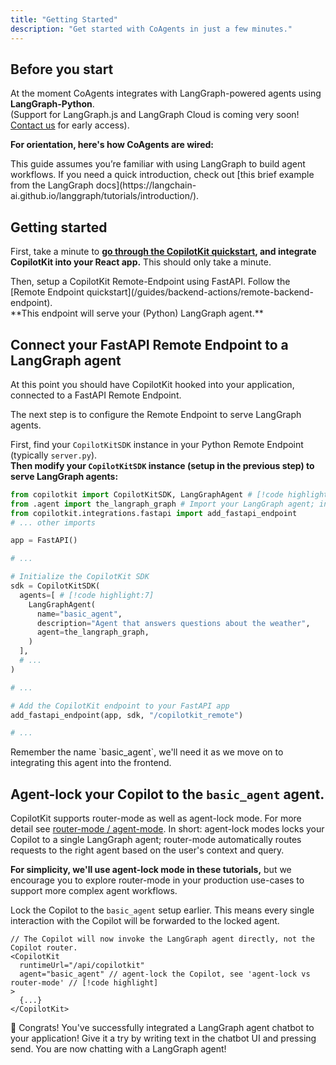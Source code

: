 ```yaml
---
title: "Getting Started"
description: "Get started with CoAgents in just a few minutes."
---
```



## Before you start

At the moment CoAgents integrates with LangGraph-powered agents using **LangGraph-Python**. <br/>
(Support for LangGraph.js and LangGraph Cloud is coming very soon! [Contact us]() for early access).

**For orientation, here's how CoAgents are wired:**

<CoAgentsDiagram />

<Callout type="info">
  This guide assumes you’re familiar with using LangGraph to build agent
  workflows. If you need a quick introduction, check out [this brief example
  from the LangGraph
  docs](https://langchain-ai.github.io/langgraph/tutorials/introduction/).
</Callout>

## Getting started

<Steps>

<Step>

First, take a minute to **[go through the CopilotKit quickstart](/quickstart), and integrate CopilotKit into your React app.**
This should only take a minute.

</Step>

<Step>
  Then, setup a CopilotKit Remote-Endpoint using FastAPI. Follow the [Remote
  Endpoint quickstart](/guides/backend-actions/remote-backend-endpoint). <br />
  **This endpoint will serve your (Python) LangGraph agent.**
</Step>

<Step>

## Connect your FastAPI Remote Endpoint to a LangGraph agent

At this point you should have CopilotKit hooked into your application, connected to a FastAPI Remote Endpoint.

The next step is to configure the Remote Endpoint to serve LangGraph agents.

First, find your `CopilotKitSDK` instance in your Python Remote Endpoint (typically `server.py`). <br/>
**Then modify your `CopilotKitSDK` instance (setup in the previous step) to serve LangGraph agents:**

```python title="server.py"
from copilotkit import CopilotKitSDK, LangGraphAgent # [!code highlight]
from .agent import the_langraph_graph # Import your LangGraph agent; in this example, it's the variable named `the_langraph_graph` in ./agent.py # [!code highlight]
from copilotkit.integrations.fastapi import add_fastapi_endpoint
# ... other imports

app = FastAPI()

# ...

# Initialize the CopilotKit SDK
sdk = CopilotKitSDK(
  agents=[ # [!code highlight:7]
    LangGraphAgent(
      name="basic_agent",
      description="Agent that answers questions about the weather",
      agent=the_langraph_graph,
    )
  ],
  # ...
)

# ...

# Add the CopilotKit endpoint to your FastAPI app
add_fastapi_endpoint(app, sdk, "/copilotkit_remote")

# ...

```

<Callout>
  Remember the name `basic_agent`, we'll need it as we move on to integrating
  this agent into the frontend.
</Callout>

</Step>

<Step>

## Agent-lock your Copilot to the `basic_agent` agent.

CopilotKit supports router-mode as well as agent-lock mode. For more detail see [router-mode / agent-mode](/coagents/advanced/router-mode-agent-lock).
In short: agent-lock modes locks your Copilot to a single LangGraph agent;
router-mode automatically routes requests to the right agent based on the user's context and query.

**For simplicity, we'll use agent-lock mode in these tutorials,** but we encourage you to explore router-mode in your production use-cases to support more complex agent workflows.

Lock the Copilot to the `basic_agent` setup earlier. This means every single interaction with the Copilot will be forwarded to the locked agent.

```tsx filename="src/page.tsx"
// The Copilot will now invoke the LangGraph agent directly, not the Copilot router.
<CopilotKit
  runtimeUrl="/api/copilotkit"
  agent="basic_agent" // agent-lock the Copilot, see 'agent-lock vs router-mode' // [!code highlight]
>
  {...}
</CopilotKit>
```

</Step>
</Steps>

🎉 Congrats! You've successfully integrated a LangGraph agent chatbot to your application!
Give it a try by writing text in the chatbot UI and pressing send.
You are now chatting with a LangGraph agent!

<CoAgentsEnterpriseCTA />
